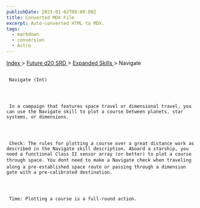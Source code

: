 ```yaml
---
publishDate: 2023-01-02T00:00:00Z
title: Converted MDX File
excerpt: Auto-converted HTML to MDX.
tags:
  - markdown
  - conversion
  - Astro
---
```







[
      Index
     ](-index)
     >
     [
      Future d20 SRD
     ](future-d20-srd-index)
     >
     [
      Expanded Skills
     ](future-d20-srd-expanded-skills-index)
     > Navigate
    





## 
     Navigate (Int)
    



     In a campaign that features space travel or dimensional travel, you can use the Navigate skill to plot a course between planets, star systems, or dimensions.
    



     Check: The rules for plotting a course over a great distance work as described in the Navigate skill description. Aboard a starship, you need a functional Class II sensor array (or better) to plot a course through space. You dont need to make a Navigate check when traveling along a pre-established space route or passing through a dimension gate with a pre-calibrated destination.
    



     Time: Plotting a course is a full-round action.
    




